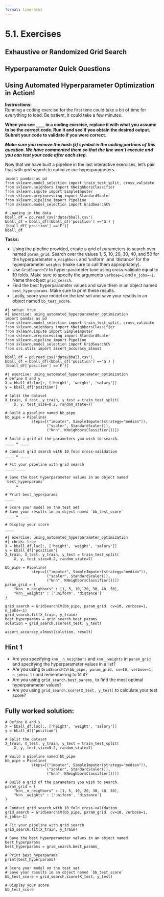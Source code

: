 ```yaml
---
format: live-html
---
```


<script src='../../src/quiz.js'></script>

# 5.1. Exercises

## Exhaustive or Randomized Grid Search

<div id='mcq1'></div>
<script>
    generateQuiz(
        'mcq1',
        'Question 1',
        'Which method will attempt to find the optimal hyperparameter for the data by searching every combination possible of hyperparameter values given?',
        {
        'Exhaustive Grid Search (<code>GridSearchCV</code>)': '',
        'Randomized Grid Search (<code>RandomizedSearchCV</code>)': 'If we are searching every combination, is it still randomized?',
        'Both': 'One of these search types is correct but not both.',
        },
        'Exhaustive Grid Search (<code>GridSearchCV</code>)',
    );
</script>

## Hyperparameter Quick Questions

<div id='mcq2'></div>
<script>
    generateQuiz(
        'mcq2',
        'Question 1',
        'If I want to search for the most optimal hyperparameter values among 3 different hyperparameters each with 3 different values how many trials of cross-validation would be needed?',
        {
        '6': 'Each hyperparameter would be checked with each value. The calculation would be 3 * 3 * 3.',
        '9': 'Each hyperparameter would be checked with each value. The calculation would be  3 * 3 * 3.',
        '27': 'Each hyperparameter would be checked with each value. The calculation would be  3 * 3 * 3. In this case, it would be 3 * 3 * 3 =27',
        '81': 'Each hyperparameter would be checked with each value. The calculation would be  3 * 3 * 3.',
        },
        '27',
    );
</script>

<div id='mcq3'></div>
<script>
    generateQuiz(
        'mcq3',
        'Question 2',
        'Automated hyperparameter optimization can only be used for multiple hyperparameters.',
        {
        'True': 'Grid search can be used for a single parameter too. However, now it’s just searching in 1 dimension.',
        'False': 'Great work!',
        },
        'False',
    );
</script>

## Using Automated Hyperparameter Optimization in Action!

**Instructions:**    
Running a coding exercise for the first time could take a bit of time for everything to load.  Be patient, it could take a few minutes. 

**When you see `____` in a coding exercise, replace it with what you assume to be the correct code.  Run it and see if you obtain the desired output.  Submit your code to validate if you were correct.**

_**Make sure you remove the hash (`#`) symbol in the coding portions of this question.  We have commented them so that the line won't execute and you can test your code after each step.**_

Now that we have built a pipeline in the last interactive exercises, let's pair that with grid search to optimize our hyperparameters. 

```pyodide
import pandas as pd
from sklearn.model_selection import train_test_split, cross_validate
from sklearn.neighbors import KNeighborsClassifier
from sklearn.impute import SimpleImputer
from sklearn.preprocessing import StandardScaler
from sklearn.pipeline import Pipeline
from sklearn.model_selection import GridSearchCV

# Loading in the data
bball_df = pd.read_csv('data/bball.csv')
bball_df = bball_df[(bball_df['position'] =='G') | (bball_df['position'] =='F')]
bball_df
```

**Tasks:**

- Using the pipeline provided, create a grid of parameters to search over named `param_grid`. Search over the values 1, 5, 10, 20, 30, 40, and 50 for the hyperparameter `n_neighbors` and 'uniform' and 'distance' for the hyperparameter `weights` (make sure to call them appropriately). 
- Use `GridSearchCV` to hyper-parameter tune using cross-validate equal to 10 folds. Make sure to specify the arguments `verbose=1` and `n_jobs=-1`. Name the object `grid_search`. 
- Find the best hyperparameter values and save them in an object named `best_hyperparams`. Make sure to print these results.
- Lastly, score your model on the test set and save your results in an object named `bb_test_score`.

```pyodide
#| setup: true
#| exercise: using_automated_hyperparameter_optimization
import pandas as pd
from sklearn.model_selection import train_test_split, cross_validate
from sklearn.neighbors import KNeighborsClassifier
from sklearn.impute import SimpleImputer
from sklearn.preprocessing import StandardScaler
from sklearn.pipeline import Pipeline
from sklearn.model_selection import GridSearchCV
from src.utils import assert_accuracy_almost

bball_df = pd.read_csv('data/bball.csv')
bball_df = bball_df[(bball_df['position'] =='G') | (bball_df['position'] =='F')]
```


```pyodide
#| exercise: using_automated_hyperparameter_optimization
# Define X and y
X = bball_df.loc[:, ['height', 'weight', 'salary']]
y = bball_df['position']

# Split the dataset
X_train, X_test, y_train, y_test = train_test_split(
    X, y, test_size=0.2, random_state=7)

# Build a pipeline named bb_pipe
bb_pipe = Pipeline(
            steps=[("imputer", SimpleImputer(strategy="median")),
                   ("scaler", StandardScaler()),
                   ("knn", KNeighborsClassifier())])

# Build a grid of the parameters you wish to search. 
____ = ____

# Conduct grid search with 10 fold cross-validation
____ = ____

# Fit your pipeline with grid search 
____.____

# Save the best hyperparameter values in an object named `best_hyperparams`
____ = ____

# Print best_hyperparams
____

# Score your model on the test set 
# Save your results in an object named `bb_test_score`
____ = ____

# Display your score 
____
```

```pyodide
#| exercise: using_automated_hyperparameter_optimization
#| check: true
X = bball_df.loc[:, ['height', 'weight', 'salary']]
y = bball_df['position']
X_train, X_test, y_train, y_test = train_test_split(
    X, y, test_size=0.2, random_state=7)

bb_pipe = Pipeline(
            steps=[("imputer", SimpleImputer(strategy="median")),
                   ("scaler", StandardScaler()),
                   ("knn", KNeighborsClassifier())])
param_grid = {
    "knn__n_neighbors" : [1, 5, 10, 20, 30, 40, 50],
    "knn__weights" : ['uniform', 'distance']
}

grid_search = GridSearchCV(bb_pipe, param_grid, cv=10, verbose=1, n_jobs=-1)
grid_search.fit(X_train, y_train)
best_hyperparams = grid_search.best_params_
solution = grid_search.score(X_test, y_test)

assert_accuracy_almost(solution, result)
```

:::: { .hint exercise="using_automated_hyperparameter_optimization"}
::: { .callout-note collapse="false"}

## Hint 1

- Are you specifying `knn__n_neighbors` and `knn__weights` in `param_grid` and specifying the hyperparameter values in a list?
- Are you using `GridSearchCV(bb_pipe, param_grid, cv=10, verbose=1, n_jobs=-1)` and remembering to fit it?
- Are you using `grid_search.best_params_` to find the most optimal hyperparameter values?
- Are you using `grid_search.score(X_test, y_test)` to calculate your test score?

:::
::::

:::: { .solution exercise="using_automated_hyperparameter_optimization" }
::: { .callout-tip collapse="false"}

## Fully worked solution:

```pyodide
# Define X and y
X = bball_df.loc[:, ['height', 'weight', 'salary']]
y = bball_df['position']

# Split the dataset
X_train, X_test, y_train, y_test = train_test_split(
    X, y, test_size=0.2, random_state=7)

# Build a pipeline named bb_pipe
bb_pipe = Pipeline(
            steps=[("imputer", SimpleImputer(strategy="median")),
                   ("scaler", StandardScaler()),
                   ("knn", KNeighborsClassifier())])

# Build a grid of the parameters you wish to search. 
param_grid = {
    "knn__n_neighbors" : [1, 5, 10, 20, 30, 40, 50],
    "knn__weights" : ['uniform', 'distance']
}

# Conduct grid search with 10 fold cross-validation
grid_search = GridSearchCV(bb_pipe, param_grid, cv=10, verbose=1, n_jobs=-1)

# Fit your pipeline with grid search 
grid_search.fit(X_train, y_train)

# Save the best hyperparameter values in an object named best_hyperparams
best_hyperparams = grid_search.best_params_

# Print best_hyperparams
print(best_hyperparams)

# Score your model on the test set 
# Save your results in an object named `bb_test_score`
bb_test_score = grid_search.score(X_test, y_test)

# Display your score 
bb_test_score
```

:::
::::

<br>

<div id='mcq4'></div>
<script>
    generateQuiz(
        'mcq4',
        'Question 1',
        'How many times is a model trained in the problem above?',
        {
        '9': 'Think multiplications instead of addition.',
        '14': 'This is how many times cross-validation is called.',
        '140': '',
        '141': 'Are you counting somewhere where we are not?',
        },
        '140',
    );
</script>

<div id='mcq5'></div>
<script>
    generateQuiz(
        'mcq5',
        'Question 2',
        'What was the optimal value for the hyperparameter <code>weights</code>?',
        {
        'uniform': '',
        'distance': 'Are you sure? Take a look at what <code>grid_search.best_params_</code> returns.',
        },
        'uniform',
    );
</script>

<div id='mcq6'></div>
<script>
    generateQuiz(
        'mcq6',
        'Question 3',
        'What is the optimal value for the hyperparameter <code>n_neighbors</code>?',
        {
        '1': 'Are you sure? Take a look at what <code>grid_search.best_params_</code> returns.',
        '5': 'Are you sure? Take a look at what <code>grid_search.best_params_</code> returns.',
        '10': 'Are you sure? Take a look at what <code>grid_search.best_params_</code> returns.',
        '20': 'Are you sure? Take a look at what <code>grid_search.best_params_</code> returns.',
        '30': 'Are you sure? Take a look at what <code>grid_search.best_params_</code> returns.',
        '40': 'You got it!',
        '50': 'Are you sure? Take a look at what <code>grid_search.best_params_</code> returns.',
        },
        '40',
    );
</script>
